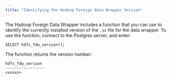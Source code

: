 ```yaml
---
title: "Identifying the Hadoop Foreign Data Wrapper Version"
---
```


<div id="identifying_data_adapter_version" class="registered_link"></div>


The Hadoop Foreign Data Wrapper includes a function that you can use to identify the currently installed version of the `.so` file for the data wrapper. To use the function, connect to the Postgres server, and enter:

``` text
SELECT hdfs_fdw_version();
```

The function returns the version number:

``` text
hdfs_fdw_version
-----------------
<xxxxx>
```

